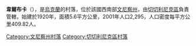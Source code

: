 {{coord|48|12|50|N|29|17|5|E|scale:100000|display=title}}

'''韋爾布卡'''（{{lang-uk|Вербка}}），是[[烏克蘭|烏克蘭]]的村落，位於該國西南部[[文尼察州|文尼察州]]，由[[切切利尼克區|切切利尼克區]]負責管轄，始建於1920年，面積5.6平方公里，2001年人口2,295，人口密度每平方公里409.82人。

[[Category:文尼察州村落|Category:文尼察州村落]]
[[Category:切切利尼克區村落|Category:切切利尼克區村落]]


{{Vinnytsia-geo-stub}}